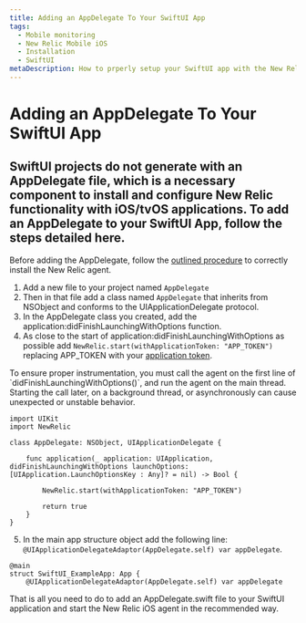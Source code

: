 ```yaml
---
title: Adding an AppDelegate To Your SwiftUI App
tags:
  - Mobile monitoring
  - New Relic Mobile iOS
  - Installation
  - SwiftUI
metaDescription: How to prperly setup your SwiftUI app with the New Relic agent.
---
```


# Adding an AppDelegate To Your SwiftUI App
## SwiftUI projects do not generate with an AppDelegate file, which is a necessary component to install and configure New Relic functionality with iOS/tvOS applications. To add an AppDelegate to your SwiftUI App, follow the steps detailed here.
Before adding the AppDelegate, follow the [outlined procedure](docs/mobile-monitoring/new-relic-mobile-ios/installation/spm-installation.mdx) to correctly install the New Relic agent. 

1. Add a new file to your project named `AppDelegate`
2. Then in that file add a class named `AppDelegate` that inherits from NSObject and conforms to the UIApplicationDelegate protocol. 
3. In the AppDelegate class you created, add the application:didFinishLaunchingWithOptions function. 
4. As close to the start of application:didFinishLaunchingWithOptions as possible add `NewRelic.start(withApplicationToken: "APP_TOKEN")` replacing APP_TOKEN with your [application token](/docs/mobile-apps/viewing-your-application-token).

<Callout variant="important">
    To ensure proper instrumentation, you must call the agent on the first line of `didFinishLaunchingWithOptions()`, and run the agent on the main thread. Starting the call later, on a background thread, or asynchronously can cause unexpected or unstable behavior.
</Callout>

```
import UIKit
import NewRelic

class AppDelegate: NSObject, UIApplicationDelegate {
    
    func application(_ application: UIApplication, didFinishLaunchingWithOptions launchOptions: [UIApplication.LaunchOptionsKey : Any]? = nil) -> Bool {
        
        NewRelic.start(withApplicationToken: "APP_TOKEN")
        
        return true
    }
}
```

5. In the main app structure object add the following line: `@UIApplicationDelegateAdaptor(AppDelegate.self) var appDelegate`. 

```
@main
struct SwiftUI_ExampleApp: App {
    @UIApplicationDelegateAdaptor(AppDelegate.self) var appDelegate
```

That is all you need to do to add an AppDelegate.swift file to your SwiftUI application and start the New Relic iOS agent in the recommended way.

<InstallFeedback />
